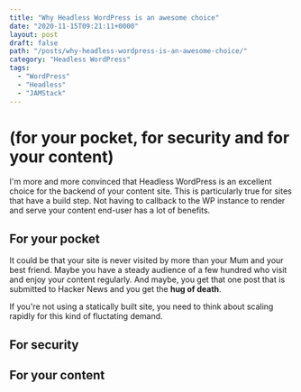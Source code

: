 ```yaml
---
title: "Why Headless WordPress is an awesome choice"
date: "2020-11-15T09:21:11+0000"
layout: post
draft: false
path: "/posts/why-headless-wordpress-is-an-awesome-choice/"
category: "Headless WordPress"
tags:
  - "WordPress"
  - "Headless"
  - "JAMStack"
---
```


# (for your pocket, for security and for your content)

I'm more and more convinced that Headless WordPress is an excellent choice for the backend of your content site. This is particularly true for sites that have a build step. Not having to callback to the WP instance to render and serve your content end-user has a lot of benefits.

## For your pocket

It could be that your site is never visited by more than your Mum and your best friend. Maybe you have a steady audience of a few hundred who visit and enjoy your content regularly. And maybe, you get that one post that is submitted to Hacker News and you get the **hug of death**.

If you're not using a statically built site, you need to think about scaling rapidly for this kind of fluctating demand.

## For security

## For your content

<WIP />
